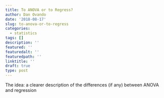 ```yaml
---
title: To ANOVA or to Regress?
author: Dan Ovando
date: '2018-08-17'
slug: to-anova-or-to-regress
categories:
  - statistics
tags: []
description: ''
featured: ''
featuredalt: ''
featuredpath: ''
linktitle: ''
draft: true
type: post
---
```


The idea: a clearer description of the differences (if any) between ANOVA and regression

